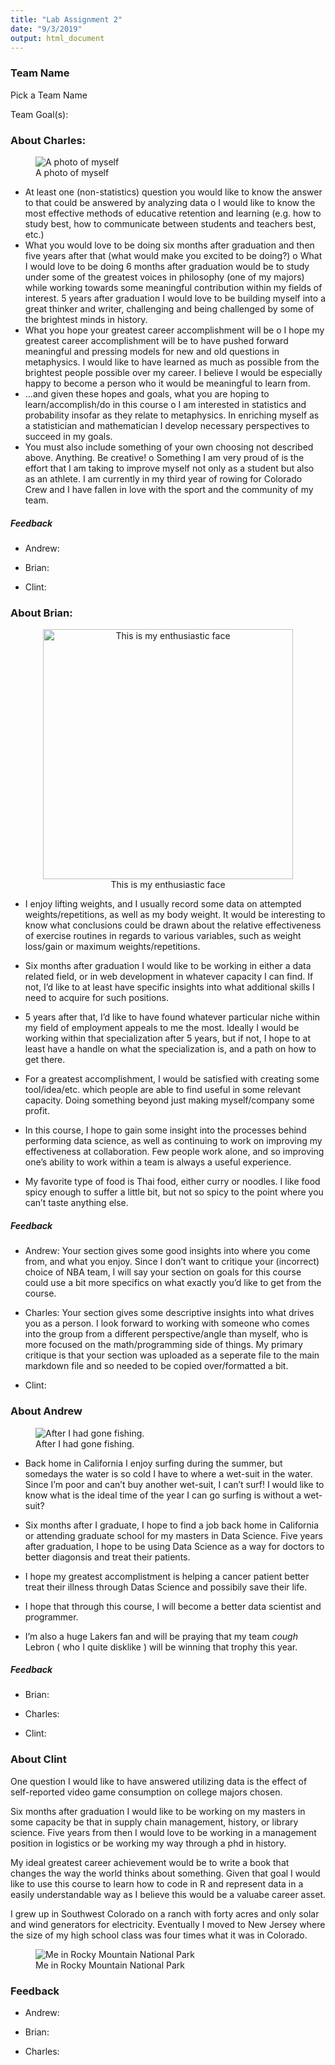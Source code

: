 ---
title: "Lab Assignment 2"
date: "9/3/2019"
output: html_document
---

### Team Name

Pick a Team Name 

<!--![Team Name](Placeholder for team photo)-->

Team Goal(s):

### About Charles:

![A photo of myself](Charles.jpg)
 
-	At least one (non-statistics) question you would like to know the answer to that could be answered by analyzing data
o	I would like to know the most effective methods of educative retention and learning (e.g. how to study best, how to communicate between students and teachers best, etc.)
-	What you would love to be doing six months after graduation and then five years after that (what would make you excited to be doing?)
o	What I would love to be doing 6 months after graduation would be to study under some of the greatest voices in philosophy (one of my majors) while working towards some meaningful contribution within my fields of interest. 5 years after graduation I would love to be building myself into a great thinker and writer, challenging and being challenged by some of the brightest minds in history.
-	What you hope your greatest career accomplishment will be
o	I hope my greatest career accomplishment will be to have pushed forward meaningful and pressing models for new and old questions in metaphysics. I would like to have learned as much as possible from the brightest people possible over my career. I believe I would be especially happy to become a person who it would be meaningful to learn from.
-	…and given these hopes and goals, what you are hoping to learn/accomplish/do in this course
o	I am interested in statistics and probability insofar as they relate to metaphysics. In enriching myself as a statistician and mathematician I develop necessary perspectives to succeed in my goals.
-	You must also include something of your own choosing not described above. Anything. Be creative!
o	Something I am very proud of is the effort that I am taking to improve myself not only as a student but also as an athlete. I am currently in my third year of rowing for Colorado Crew and I have fallen in love with the sport and the community of my team.

##### Feedback

* Andrew:

* Brian:

* Clint: 

### About Brian:
<center>
![This is my enthusiastic face](Brian.jpg){width=400px}

</center>

* I enjoy lifting weights, and I usually record some data on attempted weights/repetitions, as well as my body weight. It would be interesting to know what conclusions could be drawn about the relative effectiveness of exercise routines in regards to various variables, such as weight loss/gain or maximum weights/repetitions.

* Six months after graduation I would like to be working in either a data related field, or in web development in whatever capacity I can find. If not, I'd like to at least have specific insights into what additional skills I need to acquire for such positions.

* 5 years after that, I'd like to have found whatever particular niche within my field of employment appeals to me the most. Ideally I would be working within that specialization after 5 years, but if not, I hope to at least have a handle on what the specialization is, and a path on how to get there.

* For a greatest accomplishment, I would be satisfied with creating some tool/idea/etc. which people are able to find useful in some relevant capacity. Doing something beyond just making myself/company some profit.

* In this course, I hope to gain some insight into the processes behind performing data science, as well as continuing to work on improving my effectiveness at collaboration. Few people work alone, and so improving one's ability to work within a team is always a useful experience.

* My favorite type of food is Thai food, either curry or noodles. I like food spicy enough to suffer a little bit, but not so spicy to the point where you can't taste anything else.

##### Feedback

* Andrew: Your section gives some good insights into where you come from, and what you enjoy. Since I don't want to critique your (incorrect) choice of NBA team, I will say your section on goals for this course could use a bit more specifics on what exactly you'd like to get from the course.

* Charles: Your section gives some descriptive insights into what drives you as a person. I look forward to working with someone who comes into the group from a different perspective/angle than myself, who is more focused on the math/programming side of things. My primary critique is that your section was uploaded as a seperate file to the main markdown file and so needed to be copied over/formatted a bit.

* Clint: 

### About Andrew 

![After I had gone fishing.](AndrewsPhoto.jpg)

- Back home in California I enjoy surfing during the summer, but somedays the water is so cold I have to where a wet-suit in the water. Since I'm poor and can't buy another wet-suit, I can't surf! I would like to know what is the ideal time of the year I can go surfing is without a wet-suit?

- Six months after I graduate, I hope to find a job back home in California or attending graduate school for my masters in Data Science. Five years after graduation, I hope to be using Data Science as a way for doctors to better diagonsis and treat their patients.

- I hope my greatest accomplistment is helping a cancer patient better treat their illness through Datas Science and possibily save their life.

- I hope that through this course, I will become a better data scientist and programmer. 

- I'm also a huge Lakers fan and will be praying that my team *cough* Lebron ( who I quite disklike ) will be winning that trophy this year.

##### Feedback

* Brian:

* Charles: 

* Clint: 

### About Clint

One question I would like to have answered utilizing data is the effect of self-reported video game consumption on college majors chosen. 

Six months after graduation I would like to be working on my masters in some capacity be that in supply chain management, history, or library science. Five years from then I would love to be working in a management position in logistics or be working my way through a phd in history.

My ideal greatest career achievement would be to write a book that changes the way the world thinks about something. Given that goal I would like to use this course to learn how to code in R and represent data in a easily understandable way as I believe this would be a valuabe career asset.

I grew up in Southwest Colorado on a ranch with forty acres and only solar and wind generators for electricity. Eventually I moved to New Jersey where the size of my high school class was four times what it was in Colorado.

![Me in Rocky Mountain National Park](Clint.png)

### Feedback
* Andrew:

* Brian:

* Charles:



